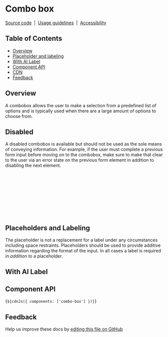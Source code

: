 
<Meta of={ComboBoxStories} />

# Combo box

[Source code](https://github.com/carbon-design-system/carbon/tree/main/packages/web-components/src/components/combo-box)
&nbsp;|&nbsp;
[Usage guidelines](https://www.carbondesignsystem.com/components/dropdown/usage#combo-box)
&nbsp;|&nbsp;
[Accessibility](https://www.carbondesignsystem.com/components/dropdown/accessibility)

## Table of Contents

- [Overview](#overview)
- [Placeholder and labeling](#placeholders-and-labeling)
- [With AI Label](#with-ai-label)
- [Component API](#component-api)
- [CDN](#cdn)
- [Feedback](#feedback)

## Overview

A combobox allows the user to make a selection from a predefined list of options
and is typically used when there are a large amount of options to choose from.

<Canvas of={ComboBoxStories.Default} />

## Disabled

A disabled combobox is available but should not be used as the sole means of
conveying information. For example, if the user must complete a previous form
input before moving on to the combobox, make sure to make that clear to the user
via an error state on the previous form element in addition to disabling the
next element.

```html
<cds-combo-box
  helper-text="This is some helper text"
  title-text="Combo box title"
  label="Filter..."
  disabled>
  <cds-combo-box-item value="all">Option 1</cds-combo-box-item>
  <cds-combo-box-item value="cloudFoundry">Option 2</cds-combo-box-item>
  <cds-combo-box-item value="staging">Option 3</cds-combo-box-item>
</cds-combo-box>
```

## Placeholders and Labeling

The placeholder is not a replacement for a label under any circumstances
including space restraints. Placeholders should be used to provide additive
information regarding the format of the input. In all cases a label is required
_in addition to_ a placeholder.

## With AI Label

<Canvas of={ComboBoxStories.WithAILabel} />

## Component API

<ArgTypes of="cds-combo-box" />

<ArgTypes of="cds-combo-box-item" />

<Markdown>{`${cdnJs({ components: ['combo-box'] })}`}</Markdown>

## Feedback

Help us improve these docs by
[editing this file on GitHub](https://github.com/carbon-design-system/carbon/edit/main/packages/web-components/src/components/combo-box/combo-box.mdx)
